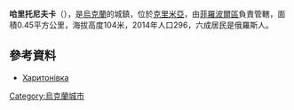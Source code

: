 {{coord|45|12|26|N|34|8|51|E|scale:30000|display=title}}

'''哈里托尼夫卡'''（{{lang-ru|Харитоновка}}），是[[烏克蘭|烏克蘭]]的城鎮，位於[[克里米亞|克里米亞]]，由[[菲羅波爾區|菲羅波爾區]]負責管轄，面積0.45平方公里，海拔高度104米，2014年人口296，六成居民是俄羅斯人。

==參考資料==
* [http://gska2.rada.gov.ua/pls/z7502/A005?rdat1=20.10.2003&rf7571=1019 Харитонівка]{{dead link|date=2017年12月 |bot=InternetArchiveBot |fix-attempted=yes }}

{{Ukraine-geo-stub}}
[[Category:烏克蘭城市|Category:烏克蘭城市]]